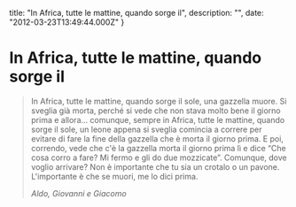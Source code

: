 


  title: "In Africa, tutte le mattine, quando sorge il",
  description: "",
  date: "2012-03-23T13:49:44.000Z"
}


# In Africa, tutte le mattine, quando sorge il


<blockquote>
  <p>In Africa, tutte le mattine, quando sorge il sole, una gazzella muore. Si sveglia già morta, perché si vede che non stava molto bene il giorno prima e allora&hellip; comunque, sempre in Africa, tutte le mattine, quando sorge il sole, un leone appena si sveglia comincia a correre per evitare di fare la fine della gazzella che è morta il giorno prima. E poi, correndo, vede che c'è la gazzella morta il giorno prima lì e dice &ldquo;Che cosa corro a fare? Mi fermo e gli do due mozzicate&rdquo;. Comunque, dove voglio arrivare? Non è importante che tu sia un crotalo o un pavone. L'importante è che se muori, me lo dici prima.</p>
  <em>Aldo, Giovanni e Giacomo</em>
</blockquote>
    
  